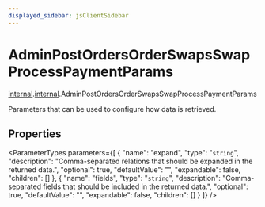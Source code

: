 ```yaml
---
displayed_sidebar: jsClientSidebar
---
```



# AdminPostOrdersOrderSwapsSwapProcessPaymentParams

[internal](../../modules/internal.mdx).[internal](../modules/internal.internal.mdx).AdminPostOrdersOrderSwapsSwapProcessPaymentParams

Parameters that can be used to configure how data is retrieved.

## Properties

<ParameterTypes parameters={[
  {
    "name": "expand",
    "type": "`string`",
    "description": "Comma-separated relations that should be expanded in the returned data.",
    "optional": true,
    "defaultValue": "",
    "expandable": false,
    "children": []
  },
  {
    "name": "fields",
    "type": "`string`",
    "description": "Comma-separated fields that should be included in the returned data.",
    "optional": true,
    "defaultValue": "",
    "expandable": false,
    "children": []
  }
]} />
